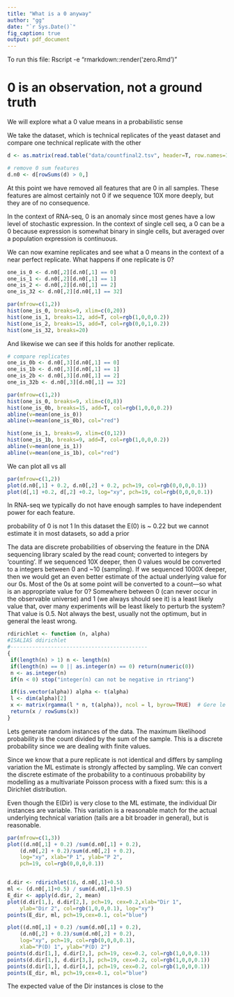 ```yaml
---
title: "What is a 0 anyway"
author: "gg"
date: "`r Sys.Date()`"
fig_caption: true
output: pdf_document
---
```

To run this file:
Rscript -e "rmarkdown::render('zero.Rmd')"

# 0 is an observation, not a ground truth

We will explore what a 0 value means in a probabilistic sense

We take the dataset, which is technical replicates of the yeast dataset and compare one technical replicate with the other

```r
d <- as.matrix(read.table("data/countfinal2.tsv", header=T, row.names=1))

# remove 0 sum features
d.n0 <- d[rowSums(d) > 0,]
```
At this point we have removed all features that are 0 in all samples.
These features are almost certainly not 0 if we sequence 10X more deeply, but they are of no consequence.

In the context of RNA-seq, 0 is an anomaly since most genes have a low level of stochastic expression. In the context of single cell seq, a 0 can be a 0 because expression is somewhat binary in single cells, but averaged over a population expression is continuous.

We can now examine replicates and see what a 0 means in the context of a near perfect replicate. What happens if one replicate is 0?

```r
one_is_0 <- d.n0[,2][d.n0[,1] == 0]
one_is_1 <- d.n0[,2][d.n0[,1] == 1]
one_is_2 <- d.n0[,2][d.n0[,1] == 2]
one_is_32 <- d.n0[,2][d.n0[,1] == 32]

par(mfrow=c(1,2))
hist(one_is_0, breaks=9, xlim=c(0,20))
hist(one_is_1, breaks=12, add=T, col=rgb(1,0,0,0.2))
hist(one_is_2, breaks=15, add=T, col=rgb(0,0,1,0.2))
hist(one_is_32, breaks=20)
```

And likewise we can see if this holds for another replicate.

```r
# compare replicates
one_is_0b <- d.n0[,3][d.n0[,1] == 0]
one_is_1b <- d.n0[,3][d.n0[,1] == 1]
one_is_2b <- d.n0[,3][d.n0[,1] == 2]
one_is_32b <- d.n0[,3][d.n0[,1] == 32]

par(mfrow=c(1,2))
hist(one_is_0, breaks=9, xlim=c(0,8))
hist(one_is_0b, breaks=15, add=T, col=rgb(1,0,0,0.2))
abline(v=mean(one_is_0))
abline(v=mean(one_is_0b), col="red")

hist(one_is_1, breaks=9, xlim=c(0,12))
hist(one_is_1b, breaks=9, add=T, col=rgb(1,0,0,0.2))
abline(v=mean(one_is_1))
abline(v=mean(one_is_1b), col="red")
```

We can plot all vs all

```r
par(mfrow=c(1,2))
plot(d.n0[,1] + 0.2, d.n0[,2] + 0.2, pch=19, col=rgb(0,0,0,0.1))
plot(d[,1] +0.2, d[,2] +0.2, log="xy", pch=19, col=rgb(0,0,0,0.1))
```

In RNA-seq we typically do not have enough samples to have independent power for each feature.

 probability of 0 is not 1
 In this dataset the E(0) is ~ 0.22
 but we cannot estimate it in most datasets, so add a prior


 The data are discrete probabilities of observing the feature in the DNA sequencing library scaled by the read count; converted to integers by 'counting'. If we sequenced 10X deeper, then 0 values would be converted to a integers between 0 and ~10 (sampling). If we sequenced 1000X deeper, then we would get an even better estimate of the actual underlying value for our 0s. Most of the 0s at some point will be converted to a count---so what is an appropriate value for 0? Somewhere between 0 (can never occur in the observable universe) and 1 (we always should see it) is a least likely value that, over many experiments will be least likely to perturb the system? That value is 0.5. Not always the best, usually not the optimum, but in general the least wrong.

 ```r

rdirichlet <- function (n, alpha)
#ISALIAS ddirichlet
#--------------------------------------------
{
  if(length(n) > 1) n <- length(n)
  if(length(n) == 0 || as.integer(n) == 0) return(numeric(0))
  n <- as.integer(n)
  if(n < 0) stop("integer(n) can not be negative in rtriang")

  if(is.vector(alpha)) alpha <- t(alpha)
  l <- dim(alpha)[2]
  x <- matrix(rgamma(l * n, t(alpha)), ncol = l, byrow=TRUE)  # Gere le recycling
  return(x / rowSums(x))
}
```

Lets generate random instances of the data. The maximum likelihood probability is the count divided by the sum of the sample. This is a discrete probability since we are dealing with finite values.

Since we know that a pure replicate is not identical and differs by sampling variation the ML estimate is strongly affected by sampling. We can convert the discrete estimate of the probability to a continuous probability by modelling as a multivariate Poisson process with a fixed sum: this is a Dirichlet distribution.

Even though the E(Dir) is very close to the ML estimate, the individual Dir instances are variable. This variation is a reasonable match for the actual underlying technical variation (tails are a bit broader in general), but is reasonable.

```r
par(mfrow=c(1,3))
plot((d.n0[,1] + 0.2) /sum(d.n0[,1] + 0.2),
    (d.n0[,2] + 0.2)/sum(d.n0[,2] + 0.2),
    log="xy", xlab="P 1", ylab="P 2",
    pch=19, col=rgb(0,0,0,0.1))


d.dir <- rdirichlet(16, d.n0[,1]+0.5)
ml <- (d.n0[,1]+0.5) / sum(d.n0[,1]+0.5)
E_dir <- apply(d.dir, 2, mean)
plot(d.dir[1,], d.dir[2,], pch=19, cex=0.2,xlab="Dir 1",
    ylab="Dir 2", col=rgb(1,0,0,0.1), log="xy")
points(E_dir, ml, pch=19,cex=0.1, col="blue")

plot((d.n0[,1] + 0.2) /sum(d.n0[,1] + 0.2),
    (d.n0[,2] + 0.2)/sum(d.n0[,2] + 0.2),
    log="xy", pch=19, col=rgb(0,0,0,0.1),
    xlab="P(D) 1", ylab="P(D) 2")
points(d.dir[1,], d.dir[2,], pch=19, cex=0.2, col=rgb(1,0,0,0.1))
points(d.dir[1,], d.dir[3,], pch=19, cex=0.2, col=rgb(1,0,0,0.1))
points(d.dir[1,], d.dir[4,], pch=19, cex=0.2, col=rgb(1,0,0,0.1))
points(E_dir, ml, pch=19,cex=0.1, col="blue")

```
The expected value of the Dir instances is close to the
